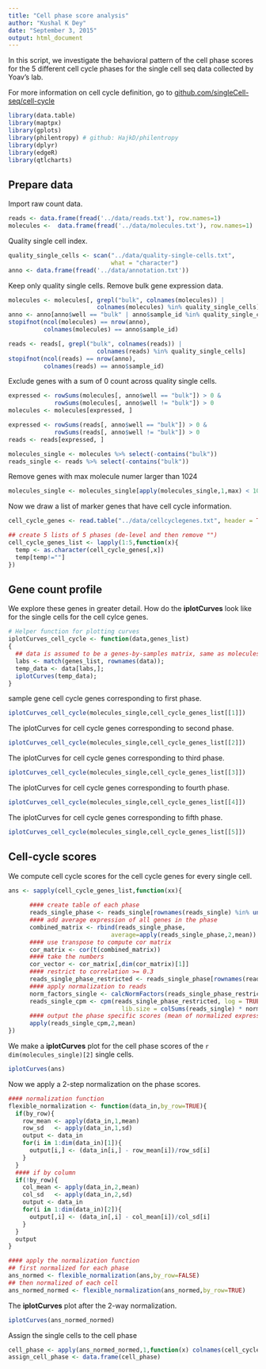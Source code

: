 ```yaml
---
title: "Cell phase score analysis"
author: "Kushal K Dey"
date: "September 3, 2015"
output: html_document
---
```


In this script, we investigate the behavioral pattern of the cell phase scores for the 5 different cell cycle phases for the single cell seq data collected by Yoav's lab.

For more information on cell cycle definition, go to [github.com/singleCell-seq/cell-cycle](http://jdblischak.github.io/singleCellSeq/analysis/cell-cycle.html)


```r
library(data.table)
library(maptpx)
library(gplots)
library(philentropy) # github: HajkD/philentropy
library(dplyr)
library(edgeR)
library(qtlcharts)
```

## Prepare data

Import raw count data. 

```r
reads <- data.frame(fread('../data/reads.txt'), row.names=1)
molecules <-  data.frame(fread('../data/molecules.txt'), row.names=1)
```

Quality single cell index.

```r
quality_single_cells <- scan("../data/quality-single-cells.txt",
                             what = "character")
anno <- data.frame(fread('../data/annotation.txt'))
```


Keep only quality single cells. Remove bulk gene expression data.

```r
molecules <- molecules[, grepl("bulk", colnames(molecules)) |
                         colnames(molecules) %in% quality_single_cells]
anno <- anno[anno$well == "bulk" | anno$sample_id %in% quality_single_cells, ]
stopifnot(ncol(molecules) == nrow(anno),
          colnames(molecules) == anno$sample_id)

reads <- reads[, grepl("bulk", colnames(reads)) |
                         colnames(reads) %in% quality_single_cells]
stopifnot(ncol(reads) == nrow(anno),
          colnames(reads) == anno$sample_id)
```


Exclude genes with a sum of 0 count across quality single cells.

```r
expressed <- rowSums(molecules[, anno$well == "bulk"]) > 0 &
             rowSums(molecules[, anno$well != "bulk"]) > 0
molecules <- molecules[expressed, ]

expressed <- rowSums(reads[, anno$well == "bulk"]) > 0 &
             rowSums(reads[, anno$well != "bulk"]) > 0
reads <- reads[expressed, ]

molecules_single <- molecules %>% select(-contains("bulk"))
reads_single <- reads %>% select(-contains("bulk"))
```


Remove genes with max molecule numer larger than 1024

```r
molecules_single <- molecules_single[apply(molecules_single,1,max) < 1024,];
```


Now we draw a list of marker genes that have cell cycle information.

```r
cell_cycle_genes <- read.table("../data/cellcyclegenes.txt", header = TRUE, sep="\t")

## create 5 lists of 5 phases (de-level and then remove "")
cell_cycle_genes_list <- lapply(1:5,function(x){
  temp <- as.character(cell_cycle_genes[,x])
  temp[temp!=""]
})
```


## Gene count profile

We explore these genes in greater detail. How do the **iplotCurves** look like for the single cells for the cell cylce genes. 

```r
# Helper function for plotting curves
iplotCurves_cell_cycle <- function(data,genes_list)
{
  ## data is assumed to be a genes-by-samples matrix, same as molecules_single
  labs <- match(genes_list, rownames(data));
  temp_data <- data[labs,];
  iplotCurves(temp_data);
}
```



sample gene cell cycle genes corresponding to first phase.

```r
iplotCurves_cell_cycle(molecules_single,cell_cycle_genes_list[[1]])
```

The iplotCurves for cell cycle genes corresponding to second phase.

```r
iplotCurves_cell_cycle(molecules_single,cell_cycle_genes_list[[2]])
```

The iplotCurves for cell cycle genes corresponding to third phase.

```r
iplotCurves_cell_cycle(molecules_single,cell_cycle_genes_list[[3]])
```

The iplotCurves for cell cycle genes corresponding to fourth phase.

```r
iplotCurves_cell_cycle(molecules_single,cell_cycle_genes_list[[4]])
```

The iplotCurves for cell cycle genes corresponding to fifth phase.

```r
iplotCurves_cell_cycle(molecules_single,cell_cycle_genes_list[[5]])
```


## Cell-cycle scores

We compute cell cycle scores for the cell cycle genes for every single cell.


```r
ans <- sapply(cell_cycle_genes_list,function(xx){
      
      #### create table of each phase
      reads_single_phase <- reads_single[rownames(reads_single) %in% unlist(xx) ,]
      #### add average expression of all genes in the phase
      combined_matrix <- rbind(reads_single_phase, 
                             average=apply(reads_single_phase,2,mean))
      #### use transpose to compute cor matrix
      cor_matrix <- cor(t(combined_matrix))
      #### take the numbers
      cor_vector <- cor_matrix[,dim(cor_matrix)[1]]
      #### restrict to correlation >= 0.3 
      reads_single_phase_restricted <- reads_single_phase[rownames(reads_single_phase) %in% names(cor_vector[cor_vector >= 0.3]),]
      #### apply normalization to reads
      norm_factors_single <- calcNormFactors(reads_single_phase_restricted, method = "TMM")
      reads_single_cpm <- cpm(reads_single_phase_restricted, log = TRUE,
                                lib.size = colSums(reads_single) * norm_factors_single)
      #### output the phase specific scores (mean of normalized expression levels in the phase)
      apply(reads_single_cpm,2,mean)
})


```


We make a **iplotCurves** plot for the cell phase scores of the `r dim(molecules_single)[2] ` single cells.


```r
iplotCurves(ans)
```


Now we apply a 2-step normalization on the phase scores. 

```r
#### normalization function
flexible_normalization <- function(data_in,by_row=TRUE){
  if(by_row){
    row_mean <- apply(data_in,1,mean)
    row_sd   <- apply(data_in,1,sd)
    output <- data_in
    for(i in 1:dim(data_in)[1]){
      output[i,] <- (data_in[i,] - row_mean[i])/row_sd[i]
    }
  }
  #### if by column
  if(!by_row){
    col_mean <- apply(data_in,2,mean)
    col_sd   <- apply(data_in,2,sd)
    output <- data_in
    for(i in 1:dim(data_in)[2]){
      output[,i] <- (data_in[,i] - col_mean[i])/col_sd[i]
    }
  }
  output
}

#### apply the normalization function
## first normalized for each phase
ans_normed <- flexible_normalization(ans,by_row=FALSE)
## then normalized of each cell
ans_normed_normed <- flexible_normalization(ans_normed,by_row=TRUE)

```

The **iplotCurves** plot after the 2-way normalization.

```r
iplotCurves(ans_normed_normed)
```

Assign the single cells to the cell phase

```r
cell_phase <- apply(ans_normed_normed,1,function(x) colnames(cell_cycle_genes)[which.max(x)])
assign_cell_phase <- data.frame(cell_phase)
```


